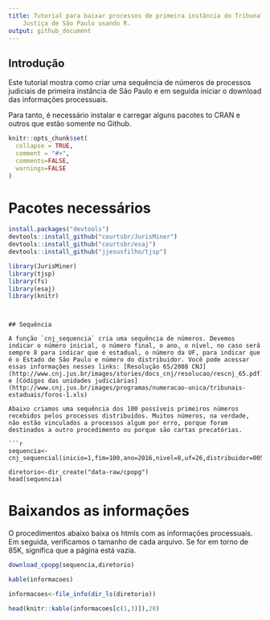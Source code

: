 ```yaml
---
title: Tutorial para baixar processos de primeira instância do Tribunal de 
    Justiça de São Paulo usando R.
output: github_document
---
```


## Introdução

Este tutorial mostra como criar uma sequência de números de processos judiciais de primeira instância de São Paulo e em seguida iniciar o download das informações processuais. 

Para tanto, é necessário instalar e carregar alguns pacotes to CRAN e outros que estão somente no Github.

```r
knitr::opts_chunk$set(
  collapse = TRUE,
  comment = "#>",
  comments=FALSE,
  warnings=FALSE
)
```


# Pacotes necessários

```r
install.packages("devtools")
devtools::install_github("courtsbr/JurisMiner")
devtools::install_github("courtsbr/esaj")
devtools::install_github("jjesusfilho/tjsp")
```


```r
library(JurisMiner)
library(tjsp)
library(fs)
library(esaj)
library(knitr)
```

```


## Sequência

A função `cnj_sequencia` cria uma sequência de números. Devemos indicar o número inicial, o número final, o ano, o nível, no caso será sempre 8 para indicar que é estadual, o número da UF, para indicar que é o Estado de São Paulo e número do distribuidor. Você pode acessar essas informações nesses links: [Resolução 65/2008 CNJ](http://www.cnj.jus.br/images/stories/docs_cnj/resolucao/rescnj_65.pdf) e [Códigos das unidades judiciárias](http://www.cnj.jus.br/images/programas/numeracao-unica/tribunais-estaduais/foros-1.xls)

Abaixo criamos uma sequência dos 100 possíveis primeiros números recebidos pelos processos distribuídos. Muitos números, na verdade, não estão vinculados a processos algum por erro, porque foram destinados a outro procedimento ou porque são cartas precatórias.

```r
sequencia<-cnj_sequencial(inicio=1,fim=100,ano=2016,nivel=8,uf=26,distribuidor=0050)

diretorio<-dir_create("data-raw/cpopg")
head(sequencia)
```

# Baixandos as informações

O procedimentos abaixo baixa os htmls com as informações processuais. Em seguida, verificamos o tamanho de cada arquivo. Se for em torno de 85K, significa que a página está vazia.

```r
download_cpopg(sequencia,diretorio) 

kable(informacoes)
```


```r
informacoes<-file_info(dir_ls(diretorio))

head(knitr::kable(informacoes[c(1,3)]),20)
```


